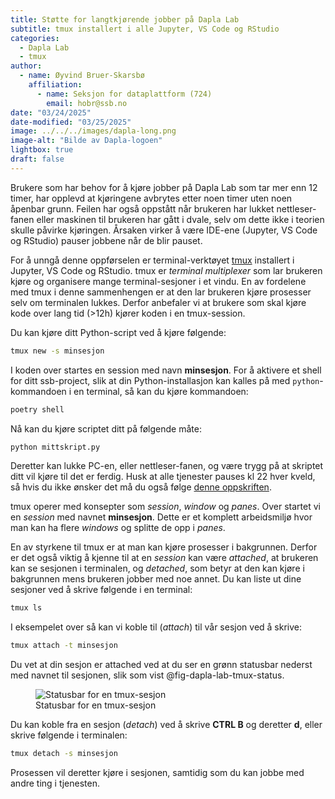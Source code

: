```yaml
---
title: Støtte for langtkjørende jobber på Dapla Lab
subtitle: tmux installert i alle Jupyter, VS Code og RStudio 
categories:
  - Dapla Lab
  - tmux
author:
  - name: Øyvind Bruer-Skarsbø
    affiliation: 
      - name: Seksjon for dataplattform (724)
        email: hobr@ssb.no
date: "03/24/2025"
date-modified: "03/25/2025"
image: ../../../images/dapla-long.png
image-alt: "Bilde av Dapla-logoen"
lightbox: true
draft: false
---
```


Brukere som har behov for å kjøre jobber på Dapla Lab som tar mer enn 12 timer, har opplevd at kjøringene avbrytes etter noen timer uten noen åpenbar grunn. Feilen har også oppstått når brukeren har lukket nettleser-fanen eller maskinen til brukeren har gått i dvale, selv om dette ikke i teorien skulle påvirke kjøringen. Årsaken virker å være IDE-ene (Jupyter, VS Code og RStudio) pauser jobbene når de blir pauset. 

For å unngå denne oppførselen er terminal-verktøyet [tmux](https://github.com/tmux/tmux/wiki) installert i Jupyter, VS Code og RStudio. tmux er *terminal multiplexer* som lar brukeren kjøre og organisere mange terminal-sesjoner i et vindu. En av fordelene med tmux i denne sammenhengen er at den lar brukeren kjøre prosesser selv om terminalen lukkes. Derfor anbefaler vi at brukere som skal kjøre kode over lang tid (>12h) kjører koden i en tmux-session.

Du kan kjøre ditt Python-script ved å kjøre følgende:

```.bash
tmux new -s minsesjon
```
I koden over startes en session med navn **minsesjon**. For å aktivere et shell for ditt ssb-project, slik at din Python-installasjon kan kalles på med `python`-kommandoen i en terminal, så kan du kjøre kommandoen:

```.bash
poetry shell
```

Nå kan du kjøre scriptet ditt på følgende måte:

```.bash
python mittskript.py
```

Deretter kan lukke PC-en, eller nettleser-fanen, og være trygg på at skriptet ditt vil kjøre til det er ferdig. Husk at alle tjenester pauses kl 22 hver kveld, så hvis du ikke ønsker det må du også følge [denne oppskriften](../../../statistikkere/dapla-lab.qmd#automatisk-pausing).

tmux operer med konsepter som *session*, *window* og *panes*. Over startet vi en *session* med navnet **minsesjon**. Dette er et komplett arbeidsmiljø hvor man kan ha flere *windows* og splitte de opp i *panes*. 

En av styrkene til tmux er at man kan kjøre prosesser i bakgrunnen. Derfor er det også viktig å kjenne til at en *session* kan være *attached*, at brukeren kan se sesjonen i terminalen, og *detached*, som betyr at den kan kjøre i bakgrunnen mens brukeren jobber med noe annet. Du kan liste ut dine sesjoner ved å skrive følgende i en terminal:

```.bash
tmux ls
```

I eksempelet over så kan vi koble til (*attach*) til vår sesjon ved å skrive:

```.bash
tmux attach -t minsesjon
```

Du vet at din sesjon er attached ved at du ser en grønn statusbar nederst med navnet til sesjonen, slik som vist @fig-dapla-lab-tmux-status.

![Statusbar for en tmux-sesjon](./dapla-lab-tmux-status.png){fig-alt="Viser tmux statusbar" #fig-dapla-lab-tmux-status}

Du kan koble fra en sesjon (*detach*) ved å skrive **CTRL B** og deretter **d**, eller skrive følgende i terminalen:

```.bash
tmux detach -s minsesjon
```

Prosessen vil deretter kjøre i sesjonen, samtidig som du kan jobbe med andre ting i tjenesten.  
